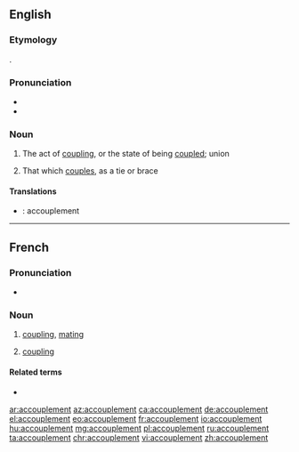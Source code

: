 ==English==

===Etymology===
{{bor|en|fr|accouplement}}.

===Pronunciation===
* {{IPA|/əˈkʌpəlmənt/|lang=en}}
* {{audio|en-us-accouplement.ogg|Audio (US)|lang=en}}

===Noun===
{{en-noun}}

# {{lb|en|rare}} The act of [[coupling]], or the state of being [[coupled]]; union
#: {{rfquotek|Caxton}}
# {{lb|en|rare}} That which [[couples]], as a tie or brace

====Translations====
{{trans-top|The act of coupling, or the state of being coupled}}
{{trans-mid}}
{{trans-bottom}}

{{trans-top|That which couples, as a tie or brace}}
{{trans-mid}}
{{trans-bottom}}
{{checktrans-top}}
* {{ttbc|fr}}: accouplement
{{checktrans-bottom}}

----

==French==

===Pronunciation===
* {{audio|Fr-accouplement.ogg|Audio|lang=fr}}

===Noun===
{{fr-noun|m}}

# [[coupling]], [[mating]]
# {{lb|fr|mechanics}} [[coupling]]

====Related terms====
* {{l|fr|accoupler}}

[[ar:accouplement]]
[[az:accouplement]]
[[ca:accouplement]]
[[de:accouplement]]
[[el:accouplement]]
[[eo:accouplement]]
[[fr:accouplement]]
[[io:accouplement]]
[[hu:accouplement]]
[[mg:accouplement]]
[[pl:accouplement]]
[[ru:accouplement]]
[[ta:accouplement]]
[[chr:accouplement]]
[[vi:accouplement]]
[[zh:accouplement]]